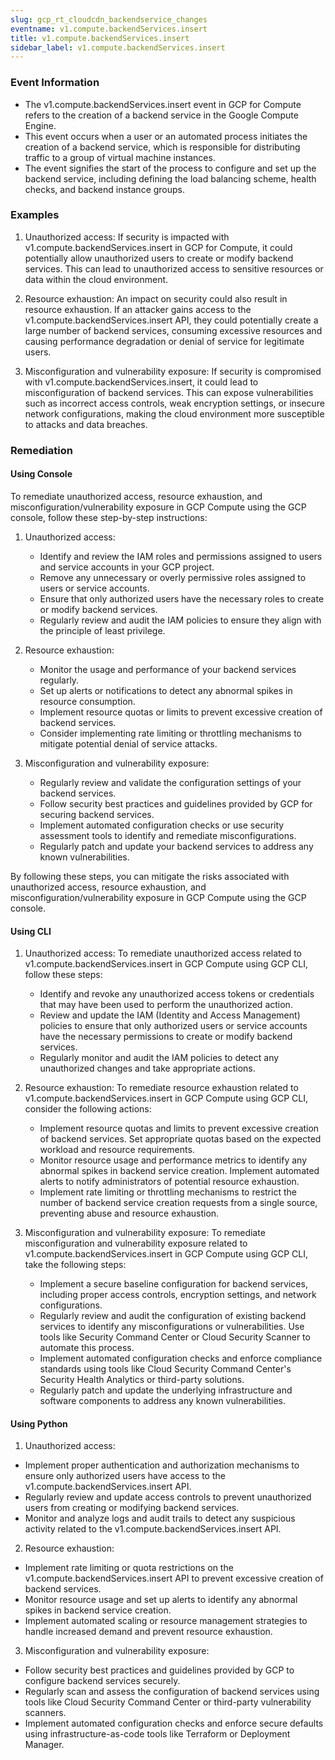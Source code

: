 ```yaml
--- 
slug: gcp_rt_cloudcdn_backendservice_changes
eventname: v1.compute.backendServices.insert
title: v1.compute.backendServices.insert
sidebar_label: v1.compute.backendServices.insert
---
```

                       


### Event Information

- The v1.compute.backendServices.insert event in GCP for Compute refers to the creation of a backend service in the Google Compute Engine.
- This event occurs when a user or an automated process initiates the creation of a backend service, which is responsible for distributing traffic to a group of virtual machine instances.
- The event signifies the start of the process to configure and set up the backend service, including defining the load balancing scheme, health checks, and backend instance groups.


### Examples

1. Unauthorized access: If security is impacted with v1.compute.backendServices.insert in GCP for Compute, it could potentially allow unauthorized users to create or modify backend services. This can lead to unauthorized access to sensitive resources or data within the cloud environment.

2. Resource exhaustion: An impact on security could also result in resource exhaustion. If an attacker gains access to the v1.compute.backendServices.insert API, they could potentially create a large number of backend services, consuming excessive resources and causing performance degradation or denial of service for legitimate users.

3. Misconfiguration and vulnerability exposure: If security is compromised with v1.compute.backendServices.insert, it could lead to misconfiguration of backend services. This can expose vulnerabilities such as incorrect access controls, weak encryption settings, or insecure network configurations, making the cloud environment more susceptible to attacks and data breaches.

### Remediation

#### Using Console

To remediate unauthorized access, resource exhaustion, and misconfiguration/vulnerability exposure in GCP Compute using the GCP console, follow these step-by-step instructions:

1. Unauthorized access:
   - Identify and review the IAM roles and permissions assigned to users and service accounts in your GCP project.
   - Remove any unnecessary or overly permissive roles assigned to users or service accounts.
   - Ensure that only authorized users have the necessary roles to create or modify backend services.
   - Regularly review and audit the IAM policies to ensure they align with the principle of least privilege.

2. Resource exhaustion:
   - Monitor the usage and performance of your backend services regularly.
   - Set up alerts or notifications to detect any abnormal spikes in resource consumption.
   - Implement resource quotas or limits to prevent excessive creation of backend services.
   - Consider implementing rate limiting or throttling mechanisms to mitigate potential denial of service attacks.

3. Misconfiguration and vulnerability exposure:
   - Regularly review and validate the configuration settings of your backend services.
   - Follow security best practices and guidelines provided by GCP for securing backend services.
   - Implement automated configuration checks or use security assessment tools to identify and remediate misconfigurations.
   - Regularly patch and update your backend services to address any known vulnerabilities.

By following these steps, you can mitigate the risks associated with unauthorized access, resource exhaustion, and misconfiguration/vulnerability exposure in GCP Compute using the GCP console.

#### Using CLI

1. Unauthorized access: To remediate unauthorized access related to v1.compute.backendServices.insert in GCP Compute using GCP CLI, follow these steps:
   - Identify and revoke any unauthorized access tokens or credentials that may have been used to perform the unauthorized action.
   - Review and update the IAM (Identity and Access Management) policies to ensure that only authorized users or service accounts have the necessary permissions to create or modify backend services.
   - Regularly monitor and audit the IAM policies to detect any unauthorized changes and take appropriate actions.

2. Resource exhaustion: To remediate resource exhaustion related to v1.compute.backendServices.insert in GCP Compute using GCP CLI, consider the following actions:
   - Implement resource quotas and limits to prevent excessive creation of backend services. Set appropriate quotas based on the expected workload and resource requirements.
   - Monitor resource usage and performance metrics to identify any abnormal spikes in backend service creation. Implement automated alerts to notify administrators of potential resource exhaustion.
   - Implement rate limiting or throttling mechanisms to restrict the number of backend service creation requests from a single source, preventing abuse and resource exhaustion.

3. Misconfiguration and vulnerability exposure: To remediate misconfiguration and vulnerability exposure related to v1.compute.backendServices.insert in GCP Compute using GCP CLI, take the following steps:
   - Implement a secure baseline configuration for backend services, including proper access controls, encryption settings, and network configurations.
   - Regularly review and audit the configuration of existing backend services to identify any misconfigurations or vulnerabilities. Use tools like Security Command Center or Cloud Security Scanner to automate this process.
   - Implement automated configuration checks and enforce compliance standards using tools like Cloud Security Command Center's Security Health Analytics or third-party solutions.
   - Regularly patch and update the underlying infrastructure and software components to address any known vulnerabilities.

#### Using Python

1. Unauthorized access:
- Implement proper authentication and authorization mechanisms to ensure only authorized users have access to the v1.compute.backendServices.insert API.
- Regularly review and update access controls to prevent unauthorized users from creating or modifying backend services.
- Monitor and analyze logs and audit trails to detect any suspicious activity related to the v1.compute.backendServices.insert API.

2. Resource exhaustion:
- Implement rate limiting or quota restrictions on the v1.compute.backendServices.insert API to prevent excessive creation of backend services.
- Monitor resource usage and set up alerts to identify any abnormal spikes in backend service creation.
- Implement automated scaling or resource management strategies to handle increased demand and prevent resource exhaustion.

3. Misconfiguration and vulnerability exposure:
- Follow security best practices and guidelines provided by GCP to configure backend services securely.
- Regularly scan and assess the configuration of backend services using tools like Cloud Security Command Center or third-party vulnerability scanners.
- Implement automated configuration checks and enforce secure defaults using infrastructure-as-code tools like Terraform or Deployment Manager.

 